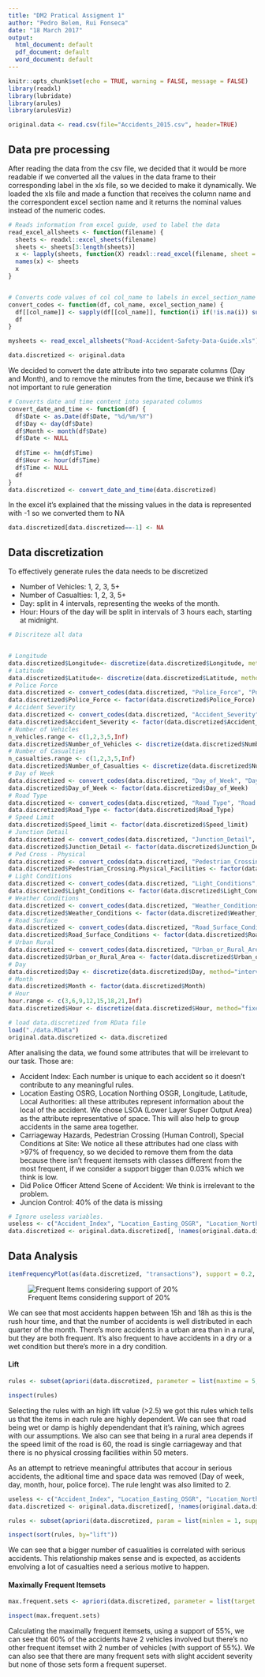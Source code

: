 ```yaml
---
title: "DM2 Pratical Assigment 1"
author: "Pedro Belem, Rui Fonseca"
date: "18 March 2017"
output:
  html_document: default
  pdf_document: default
  word_document: default
---
```


```r
knitr::opts_chunk$set(echo = TRUE, warning = FALSE, message = FALSE)
library(readxl)
library(lubridate)
library(arules)		
library(arulesViz)

original.data <- read.csv(file="Accidents_2015.csv", header=TRUE)
```

## Data pre processing
After reading the data from the csv file, we decided that it would be more readable if we converted all the values in the data frame to their corresponding label in the xls file, so we decided to make it dynamically.
We loaded the xls file and made a function that receives the column name and the correspondent excel section name and it returns the nominal values instead of the numeric codes.

```r

# Reads information from excel guide, used to label the data
read_excel_allsheets <- function(filename) {
  sheets <- readxl::excel_sheets(filename)
  sheets <- sheets[3:length(sheets)]
  x <- lapply(sheets, function(X) readxl::read_excel(filename, sheet = X))
  names(x) <- sheets
  x
}


# Converts code values of col col_name to labels in excel_section_name
convert_codes <- function(df, col_name, excel_section_name) {
  df[[col_name]] <- sapply(df[[col_name]], function(i) if(!is.na(i)) subset(mysheets[[excel_section_name]], code == i)$label else NA)
  df
}

mysheets <- read_excel_allsheets("Road-Accident-Safety-Data-Guide.xls")
```


```r
data.discretized <- original.data
```

We decided to convert the date attribute into two separate columns (Day and Month), and to remove the minutes from the time, because we think it's not important to rule generation

```r
# Converts date and time content into separated columns
convert_date_and_time <- function(df) {
  df$Date <- as.Date(df$Date, "%d/%m/%Y")
  df$Day <- day(df$Date)               
  df$Month <- month(df$Date)
  df$Date <- NULL
  
  df$Time <- hm(df$Time)
  df$Hour <- hour(df$Time)
  df$Time <- NULL
  df
}
data.discretized <- convert_date_and_time(data.discretized)
```

In the excel it's explained that the missing values in the data is represented with -1 so we converted them to NA

```r
data.discretized[data.discretized==-1] <- NA
```

## Data discretization

To effectively generate rules the data needs to be discretized

* Number of Vehicles: 1, 2, 3, 5+
* Number of Casualties: 1, 2, 3, 5+
* Day: split in 4 intervals, representing the weeks of the month.
* Hour: Hours of the day will be split in intervals of 3 hours each, starting at midnight.



```r
# Discriteze all data 


# Longitude 
data.discretized$Longitude<- discretize(data.discretized$Longitude, method = "interval", categories = 10)
# Latitude
data.discretized$Latitude<- discretize(data.discretized$Latitude, method = "interval", categories = 10)
# Police Force
data.discretized <- convert_codes(data.discretized, "Police_Force", "Police Force")
data.discretized$Police_Force <- factor(data.discretized$Police_Force)
# Accident Severity
data.discretized <- convert_codes(data.discretized, "Accident_Severity", "Accident Severity")
data.discretized$Accident_Severity <- factor(data.discretized$Accident_Severity)
# Number of Vehicles
n_vehicles.range <- c(1,2,3,5,Inf)
data.discretized$Number_of_Vehicles <- discretize(data.discretized$Number_of_Vehicles, method = "fixed", categories = n_vehicles.range)
# Number of Casualties
n_casualties.range <- c(1,2,3,5,Inf)
data.discretized$Number_of_Casualties <- discretize(data.discretized$Number_of_Casualties, method = "fixed", categories = n_casualties.range)
# Day of Week
data.discretized <- convert_codes(data.discretized, "Day_of_Week", "Day of Week")
data.discretized$Day_of_Week <- factor(data.discretized$Day_of_Week)
# Road Type
data.discretized <- convert_codes(data.discretized, "Road_Type", "Road Type")
data.discretized$Road_Type <- factor(data.discretized$Road_Type)
# Speed Limit
data.discretized$Speed_limit <- factor(data.discretized$Speed_limit)
# Junction Detail
data.discretized <- convert_codes(data.discretized, "Junction_Detail", "Junction Detail")
data.discretized$Junction_Detail <- factor(data.discretized$Junction_Detail, exclude = NULL)
# Ped Cross - Physical
data.discretized <- convert_codes(data.discretized, "Pedestrian_Crossing.Physical_Facilities", "Ped Cross - Physical")
data.discretized$Pedestrian_Crossing.Physical_Facilities <- factor(data.discretized$Pedestrian_Crossing.Physical_Facilities)
# Light Conditions
data.discretized <- convert_codes(data.discretized, "Light_Conditions", "Light Conditions")
data.discretized$Light_Conditions <- factor(data.discretized$Light_Conditions)
# Weather Conditions
data.discretized <- convert_codes(data.discretized, "Weather_Conditions", "Weather")
data.discretized$Weather_Conditions <- factor(data.discretized$Weather_Conditions)
# Road Surface
data.discretized <- convert_codes(data.discretized, "Road_Surface_Conditions", "Road Surface")
data.discretized$Road_Surface_Conditions <- factor(data.discretized$Road_Surface_Conditions)
# Urban Rural
data.discretized <- convert_codes(data.discretized, "Urban_or_Rural_Area", "Urban Rural")
data.discretized$Urban_or_Rural_Area <- factor(data.discretized$Urban_or_Rural_Area)
# Day
data.discretized$Day <- discretize(data.discretized$Day, method="interval", categories=4)
# Month
data.discretized$Month <- factor(data.discretized$Month)
# Hour
hour.range <- c(3,6,9,12,15,18,21,Inf)
data.discretized$Hour <- discretize(data.discretized$Hour, method="fixed", categories=hour.range)

```

```r
# load data.discretized from RData file
load("./data.RData")
original.data.discretized <- data.discretized
```

After analising the data, we found some attributes that will be irrelevant to our task.
Those are:

* Accident Index: Each number is unique to each accident so it doesn't contribute to any meaningful rules.
* Location Easting OSRG, Location Northing OSGR, Longitude, Latitude, Local Authorities: all these attributes represent information about the local of the accident. We chose LSOA (Lower Layer Super Output Area) as the attribute representative of space. This will also help to group accidents in the same area together.
* Carriageway Hazards, Pedestrian Crossing (Human Control), Special Conditions at Site: We notice all these attributes had one class with >97% of frequency, so we decided to remove them from the data because there isn't frequent itemsets with classes different from the most frequent, if we consider a support bigger than 0.03% which we think is low.
* Did Police Officer Attend Scene of Accident: We think is irrelevant to the problem.
* Juncion Control: 40% of the data is missing

```r
# Ignore useless variables.
useless <- c("Accident_Index", "Location_Easting_OSGR", "Location_Northing_OSGR", "Latitude", "Longitude", "LSOA_of_Accident_Location", "Local_Authority_.District.", "Local_Authority_.Highway.", "Carriageway_Hazards", "Pedestrian_Crossing.Human_Control", "Special_Conditions_at_Site", "Did_Police_Officer_Attend_Scene_of_Accident","X2nd_Road_Number", "X2nd_Road_Class", "X1st_Road_Class", "X1st_Road_Number", "Junction_Control")
data.discretized <- original.data.discretized[, !names(original.data.discretized) %in% useless]
```

## Data Analysis

```R
itemFrequencyPlot(as(data.discretized, "transactions"), support = 0.2, horiz = TRUE)
```

![Frequent Items considering support of 20%](./Frequent Items.png)

We can see that most accidents happen between 15h and 18h as this is the rush hour time, and that the number of accidents is well distributed in each quarter of the month. There's more accidents in a urban area than in a rural, but they are both frequent. It's also frequent to have accidents in a dry or a wet condition but there's more in a dry condition.

#### Lift
```R
rules <- subset(apriori(data.discretized, parameter = list(maxtime = 5, support = 0.1)), lift > 2.5)
```


```R
inspect(rules)
```

Selecting the rules with an high lift value (>2.5) we got this rules which tells us that the items in each rule are highly dependent. We can see that road being wet or damp is highly dependendant that it's raining, which agrees with our assumptions.
We also can see that being in a rural area depends if the speed limit of the road is 60, the road is single carriageway and that there is no physical crossing facilities within 50 meters.

As an attempt to retrieve meaningful attributes that accour in serious accidents, the aditional time and space data was removed (Day of week, day, month, hour, police force). The rule lenght was also limited to 2.
```r
useless <- c("Accident_Index", "Location_Easting_OSGR", "Location_Northing_OSGR", "Latitude", "Longitude", "LSOA_of_Accident_Location", "Local_Authority_.District.", "Local_Authority_.Highway.", "Carriageway_Hazards", "Pedestrian_Crossing.Human_Control", "Special_Conditions_at_Site", "Did_Police_Officer_Attend_Scene_of_Accident","X2nd_Road_Number", "X2nd_Road_Class", "X1st_Road_Class", "X1st_Road_Number", "Junction_Control", "Day_of_Week", "Day", "Month", "Hour", "Police_Force")
data.discretized <- original.data.discretized[, !names(original.data.discretized) %in% useless]
```
```R
rules <- subset(apriori(data.discretized, param = list(minlen = 1, support = 0.001, confidence = 0.1, maxlen=2)), subset = rhs %in% "Accident_Severity=Serious" & lift > 1)
```
```R
inspect(sort(rules, by="lift"))
```

We can see that a bigger number of casualities is correlated with serious accidents. This relationship makes sense and is expected, as accidents envolving a lot of casualties need a serious motive to happen.

#### Maximally Frequent Itemsets
```R
max.frequent.sets <- apriori(data.discretized, parameter = list(target = "maximally frequent itemsets", support = 0.55), control = list(sort = -1))
```
```R
inspect(max.frequent.sets)
```

Calculating the maximally frequent itemsets, using a support of 55%, we can see that 60% of the accidents have 2 vehicles involved but there's no other frequent itemset with 2 number of vehicles (with support of 55%). 
We can also see that there are many frequent sets with slight accident severity but none of those sets form a frequent superset.
